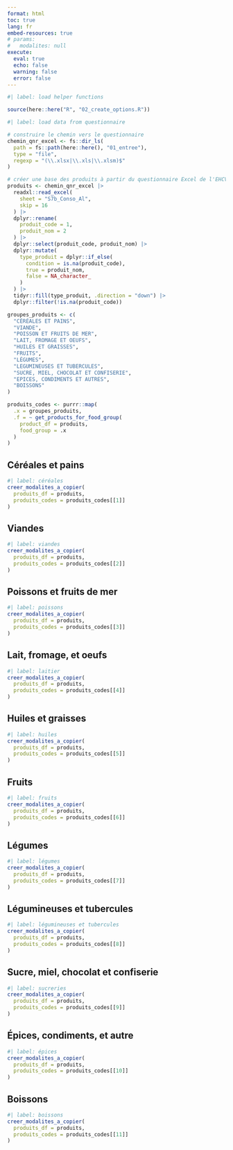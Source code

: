 ```yaml
---
format: html
toc: true
lang: fr
embed-resources: true
# params:
#   modalites: null
execute: 
  eval: true
  echo: false
  warning: false
  error: false
---
```


```r
#| label: load helper functions

source(here::here("R", "02_create_options.R"))
```

```r
#| label: load data from questionnaire

# construire le chemin vers le questionnaire
chemin_qnr_excel <- fs::dir_ls(
  path = fs::path(here::here(), "01_entree"),
  type = "file",
  regexp = "(\\.xlsx|\\.xls|\\.xlsm)$"
)

# créer une base des produits à partir du questionnaire Excel de l'EHCVM3
produits <- chemin_qnr_excel |>
  readxl::read_excel(
    sheet = "S7b_Conso_Al",
    skip = 16
  ) |>
  dplyr::rename(
    produit_code = 1,
    produit_nom = 2
  ) |>
  dplyr::select(produit_code, produit_nom) |>
  dplyr::mutate(
    type_produit = dplyr::if_else(
      condition = is.na(produit_code),
      true = produit_nom,
      false = NA_character_
    )
  ) |>
  tidyr::fill(type_produit, .direction = "down") |>
  dplyr::filter(!is.na(produit_code))
```

```r
groupes_produits <- c(
  "CÉRÉALES ET PAINS",
  "VIANDE",
  "POISSON ET FRUITS DE MER",
  "LAIT, FROMAGE ET OEUFS",
  "HUILES ET GRAISSES",
  "FRUITS",
  "LÉGUMES",
  "LEGUMINEUSES ET TUBERCULES",
  "SUCRE, MIEL, CHOCOLAT ET CONFISERIE",
  "EPICES, CONDIMENTS ET AUTRES",
  "BOISSONS"
)

produits_codes <- purrr::map(
  .x = groupes_produits,
  .f = ~ get_products_for_food_group(
    product_df = produits,
    food_group = .x
  )
)
```

## Céréales et pains

```r
#| label: céréales
creer_modalites_a_copier(
  produits_df = produits,
  produits_codes = produits_codes[[1]]
)
```

## Viandes

```r
#| label: viandes
creer_modalites_a_copier(
  produits_df = produits,
  produits_codes = produits_codes[[2]]
)
```

## Poissons et fruits de mer

```r
#| label: poissons
creer_modalites_a_copier(
  produits_df = produits,
  produits_codes = produits_codes[[3]]
)
```

## Lait, fromage, et oeufs

```r
#| label: laitier
creer_modalites_a_copier(
  produits_df = produits,
  produits_codes = produits_codes[[4]]
)
```

## Huiles et graisses

```r
#| label: huiles
creer_modalites_a_copier(
  produits_df = produits,
  produits_codes = produits_codes[[5]]
)
```

## Fruits

```r
#| label: fruits
creer_modalites_a_copier(
  produits_df = produits,
  produits_codes = produits_codes[[6]]
)
```

## Légumes

```r
#| label: légumes
creer_modalites_a_copier(
  produits_df = produits,
  produits_codes = produits_codes[[7]]
)
```

## Légumineuses et tubercules

```r
#| label: légumineuses et tubercules
creer_modalites_a_copier(
  produits_df = produits,
  produits_codes = produits_codes[[8]]
)
```

## Sucre, miel, chocolat et confiserie

```r
#| label: sucreries
creer_modalites_a_copier(
  produits_df = produits,
  produits_codes = produits_codes[[9]]
)
```

## Épices, condiments, et autre

```r
#| label: épices
creer_modalites_a_copier(
  produits_df = produits,
  produits_codes = produits_codes[[10]]
)
```

## Boissons

```r
#| label: boissons
creer_modalites_a_copier(
  produits_df = produits,
  produits_codes = produits_codes[[11]]
)
```
